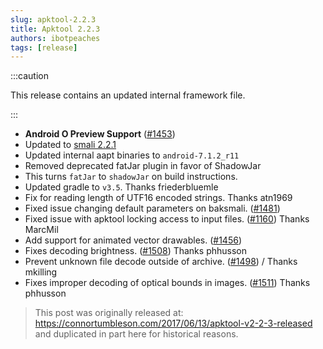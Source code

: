```yaml
---
slug: apktool-2.2.3
title: Apktool 2.2.3
authors: ibotpeaches
tags: [release]
---
```


:::caution

This release contains an updated internal framework file.

:::

- **Android O Preview Support** ([#1453](https://github.com/iBotPeaches/Apktool/issues/1453))
- Updated to [smali 2.2.1](https://github.com/JesusFreke/smali/wiki/SmaliBaksmali2.2)
- Updated internal aapt binaries to `android-7.1.2_r11`
- Removed deprecated fatJar plugin in favor of ShadowJar
- This turns `fatJar` to `shadowJar` on build instructions.
- Updated gradle to `v3.5`. Thanks friederbluemle
- Fix for reading length of UTF16 encoded strings. Thanks atn1969
- Fixed issue changing default parameters on baksmali. ([#1481](https://github.com/iBotPeaches/Apktool/issues/1481))
- Fixed issue with apktool locking access to input files. ([#1160](https://github.com/iBotPeaches/Apktool/issues/1160)) Thanks MarcMil
- Add support for animated vector drawables. ([#1456](https://github.com/iBotPeaches/Apktool/issues/1456))
- Fixes decoding brightness. ([#1508](https://github.com/iBotPeaches/Apktool/issues/1508)) Thanks phhusson
- Prevent unknown file decode outside of archive. ([#1498](https://github.com/iBotPeaches/Apktool/issues/1498)) / Thanks mkilling
- Fixes improper decoding of optical bounds in images. ([#1511](https://github.com/iBotPeaches/Apktool/issues/1508)) Thanks phhusson

> This post was originally released at: https://connortumbleson.com/2017/06/13/apktool-v2-2-3-released and duplicated in part here for historical reasons.
